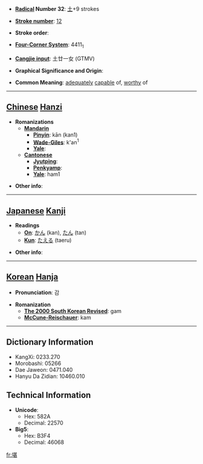 * '''[[Wiktionary:Chinese radical index| Radical]] Number 32''': [[Wiktionary:Chinese radical index 土|土]]+9 strokes

* '''[[Wiktionary:Chinese total strokes index|Stroke number]]''': [[Wiktionary:Chinese total strokes index 12|12]]

* '''Stroke order''': 

* '''[[Wiktionary:Chinese four corner index|Four-Corner System]]''': 4411<sub>1</sub>

* '''[[Wiktionary:Chinese Cangjie index|Cangjie input]]''': 土廿一女 (GTMV)

* '''Graphical Significance and Origin''': 

* '''Common Meaning''': [[adequate|adequately]] [[capable]] of, [[worthy]] of

----

== [[Chinese]] [[Hanzi]] ==

* '''Romanizations'''
** '''[[Mandarin]]'''
*** '''[[Pinyin]]''': kān (kan1)
*** '''[[Wade-Giles]]''': k'an<sup>1</sup>
*** '''[[Yale]]''': 
** '''[[Cantonese]]'''
*** '''[[Jyutping]]''':
*** '''[[Penkyamp]]''': 
*** '''[[Yale]]''': ham1

* '''Other info''': 

----

== [[Japanese]] [[Kanji]] ==

* '''Readings'''
** '''[[On]]''': [[かん]] (kan), [[たん]] (tan)
** '''[[Kun]]''': [[たえる]] (taeru)

* '''Other info''':  

----

== [[Korean]] [[Hanja]] ==

* '''Pronunciation''': 감

* '''Romanization'''
** '''[[The 2000 South Korean Revised Romanization|The 2000 South Korean Revised]]''': gam
** '''[[McCune-Reischauer]]''': kam

----

== Dictionary Information ==

* KangXi: 0233.270
* Morobashi: 05266
* Dae Jaweon: 0471.040
* Hanyu Da Zidian: 10460.010

== Technical Information ==

* '''Unicode''':
** Hex: 582A
** Decimal: 22570
* '''Big5''':
** Hex: B3F4
** Decimal: 46068

[[fr:堪]]